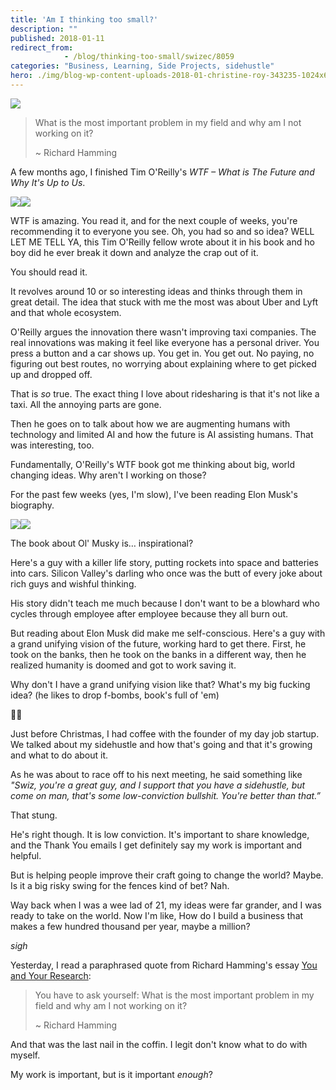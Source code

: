```yaml
---
title: 'Am I thinking too small?'
description: ""
published: 2018-01-11
redirect_from: 
            - /blog/thinking-too-small/swizec/8059
categories: "Business, Learning, Side Projects, sidehustle"
hero: ./img/blog-wp-content-uploads-2018-01-christine-roy-343235-1024x685.jpg
---
```


![](./img/blog-wp-content-uploads-2018-01-christine-roy-343235-1024x685.jpg)

> What is the most important problem in my field and why am I not working on it?
>
> ~ Richard Hamming

A few months ago, I finished Tim O'Reilly's _WTF – What is The Future and Why It's Up to Us_.

[![](./img/witahat-20f8dc7c.jpeg)](https://www.amazon.com/WTF-Whats-Future-Why-Its/dp/B0742L34QP/ref=as_li_ss_il?ie=UTF8&qid=1515691756&sr=8-1&keywords=what's+the+future+and+why+it's+up+to+us+by+tim+o'reilly&linkCode=li3&tag=ageewitahat-20&linkId=4c635672c2ee00f597203dfeea795cb2)![](./img/e-ir.gif)

WTF is amazing. You read it, and for the next couple of weeks, you're recommending it to everyone you see. Oh, you had so and so idea? WELL LET ME TELL YA, this Tim O'Reilly fellow wrote about it in his book and ho boy did he ever break it down and analyze the crap out of it.

You should read it.

It revolves around 10 or so interesting ideas and thinks through them in great detail. The idea that stuck with me the most was about Uber and Lyft and that whole ecosystem.

O'Reilly argues the innovation there wasn't improving taxi companies. The real innovations was making it feel like everyone has a personal driver. You press a button and a car shows up. You get in. You get out. No paying, no figuring out best routes, no worrying about explaining where to get picked up and dropped off.

That is _so_ true. The exact thing I love about ridesharing is that it's not like a taxi. All the annoying parts are gone.

Then he goes on to talk about how we are augmenting humans with technology and limited AI and how the future is AI assisting humans. That was interesting, too.

Fundamentally, O'Reilly's WTF book got me thinking about big, world changing ideas. Why aren't I working on those?

For the past few weeks (yes, I'm slow), I've been reading Elon Musk's biography.

[![](./img/widgets-q.jpg)](https://www.amazon.com/Elon-Musk-SpaceX-Fantastic-Future/dp/B00UVY52JO/ref=as_li_ss_il?s=books&ie=UTF8&qid=1515692261&sr=1-1&keywords=elon+musk&linkCode=li3&tag=ageewitahat-20&linkId=f9b85afd5ed0ca43d7b5506f7abacecf)![](./img/e-ir.gif)

The book about Ol' Musky is… inspirational?

Here's a guy with a killer life story, putting rockets into space and batteries into cars. Silicon Valley's darling who once was the butt of every joke about rich guys and wishful thinking.

His story didn't teach me much because I don't want to be a blowhard who cycles through employee after employee because they all burn out.

But reading about Elon Musk did make me self-conscious. Here's a guy with a grand unifying vision of the future, working hard to get there. First, he took on the banks, then he took on the banks in a different way, then he realized humanity is doomed and got to work saving it.

Why don't I have a grand unifying vision like that? What's my big fucking idea? (he likes to drop f-bombs, book's full of 'em)

🤔🤔

Just before Christmas, I had coffee with the founder of my day job startup. We talked about my sidehustle and how that's going and that it's growing and what to do about it.

As he was about to race off to his next meeting, he said something like _"Swiz, you're a great guy, and I support that you have a sidehustle, but come on man, that's some low-conviction bullshit. You're better than that.”_

That stung.

He's right though. It is low conviction. It's important to share knowledge, and the Thank You emails I get definitely say my work is important and helpful.

But is helping people improve their craft going to change the world? Maybe. Is it a big risky swing for the fences kind of bet? Nah.

Way back when I was a wee lad of 21, my ideas were far grander, and I was ready to take on the world. Now I'm like, How do I build a business that makes a few hundred thousand per year, maybe a million?

_sigh_

Yesterday, I read a paraphrased quote from Richard Hamming's essay [You and Your Research](http://www.cs.virginia.edu/~robins/YouAndYourResearch.html):

> You have to ask yourself: What is the most important problem in my field and why am I not working on it?
>
> ~ Richard Hamming

And that was the last nail in the coffin. I legit don't know what to do with myself.

My work is important, but is it important _enough_?
